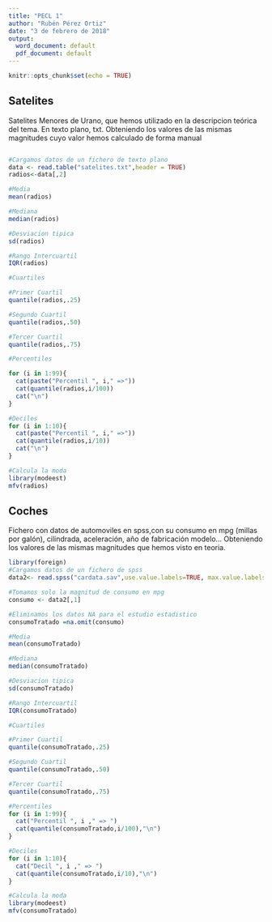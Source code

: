 ```yaml
---
title: "PECL 1"
author: "Rubén Pérez Ortiz"
date: "3 de febrero de 2018"
output:
  word_document: default
  pdf_document: default
---
```


```r
knitr::opts_chunk$set(echo = TRUE)
```

## Satelites

Satelites Menores de Urano, que hemos utilizado en la descripcion teórica del tema.
En texto plano, txt. Obteniendo los valores de las mismas magnitudes cuyo valor hemos calculado de forma manual

```
```
```r
#Cargamos datos de un fichero de texto plano
data <- read.table("satelites.txt",header = TRUE)
radios<-data[,2]

#Media
mean(radios)

#Mediana
median(radios)

#Desviacion tipica
sd(radios)

#Rango Intercuartil
IQR(radios)

#Cuartiles

#Primer Cuartil
quantile(radios,.25)

#Segundo Cuartil
quantile(radios,.50)

#Tercer Cuartil
quantile(radios,.75)

#Percentiles

for (i in 1:99){
  cat(paste("Percentil ", i," =>"))
  cat(quantile(radios,i/100))
  cat("\n")
}

#Deciles
for (i in 1:10){
  cat(paste("Percentil ", i," =>"))
  cat(quantile(radios,i/10))
  cat("\n")
}

#Calcula la moda
library(modeest)
mfv(radios)
```

## Coches

Fichero con datos de automoviles en spss,con su consumo en mpg (millas 
por galón), cilindrada, aceleración, año de fabricación modelo...
Obteniendo los valores de las mismas magnitudes que hemos visto en teoria.

```r
library(foreign)
#Cargamos datos de un fichero de spss
data2<- read.spss("cardata.sav",use.value.labels=TRUE, max.value.labels=TRUE, to.data.frame=TRUE) 

#Tomamos solo la magnitud de consumo en mpg
consumo <- data2[,1]

#Eliminamos los datos NA para el estudio estadistico
consumoTratado =na.omit(consumo)

#Media
mean(consumoTratado)

#Mediana
median(consumoTratado)

#Desviacion tipica
sd(consumoTratado)

#Rango Intercuartil
IQR(consumoTratado)

#Cuartiles

#Primer Cuartil
quantile(consumoTratado,.25)

#Segundo Cuartil
quantile(consumoTratado,.50)

#Tercer Cuartil
quantile(consumoTratado,.75)

#Percentiles
for (i in 1:99){
  cat("Percentil ", i ," => ")
  cat(quantile(consumoTratado,i/100),"\n")
}

#Deciles
for (i in 1:10){
  cat("Decil ", i ," => ")
  cat(quantile(consumoTratado,i/10),"\n")
}

#Calcula la moda
library(modeest)
mfv(consumoTratado)
```

